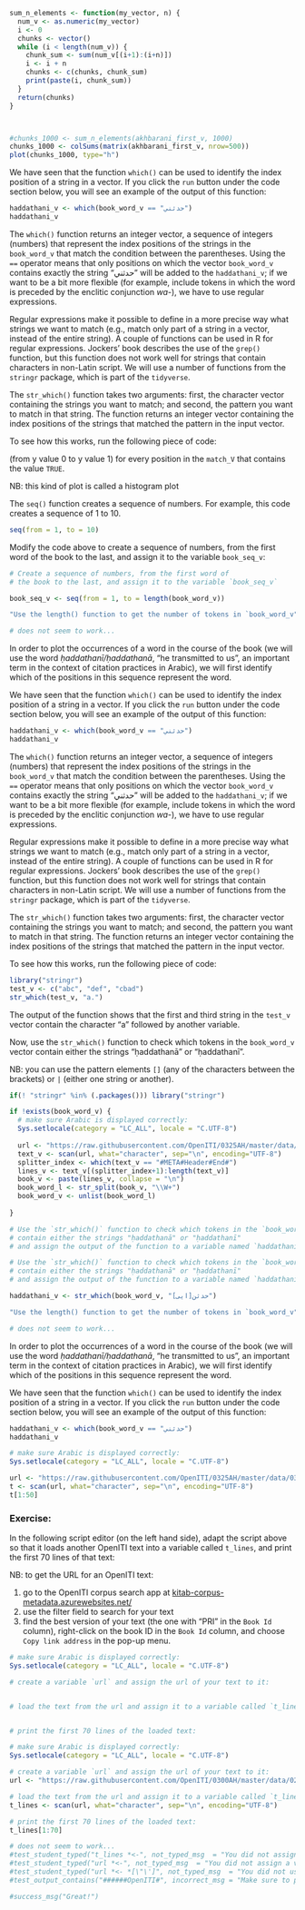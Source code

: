 

```r
sum_n_elements <- function(my_vector, n) {
  num_v <- as.numeric(my_vector)
  i <- 0
  chunks <- vector()
  while (i < length(num_v)) {
    chunk_sum <- sum(num_v[(i+1):(i+n)])
    i <- i + n
    chunks <- c(chunks, chunk_sum)
    print(paste(i, chunk_sum))
  }
  return(chunks)
}



#chunks_1000 <- sum_n_elements(akhbarani_first_v, 1000)
chunks_1000 <- colSums(matrix(akhbarani_first_v, nrow=500))
plot(chunks_1000, type="h")
```

























We have seen that the function `which()` can be used to identify the index 
position of a string in a vector. If you click the `run` button under the
code section below, you will see an example of the output of this function:

```r
haddathani_v <- which(book_word_v == "حدثني")
haddathani_v
```

The `which()` function returns an integer vector, a sequence of integers (numbers)
that represent the index positions of the strings in the `book_word_v` that match
the condition between the parentheses.
Using the `==` operator means that only positions on which the vector `book_word_v`
contains exactly the string "حدثني" will be added to the `haddathani_v`; if we
want to be a bit more flexible (for example, include tokens in which the word
is preceded by the enclitic conjunction *wa-*), we have to use regular expressions. 

Regular expressions make it possible to define in a more precise way what strings
we want to match (e.g., match only part of a string in a vector, instead of the
entire string). 
A couple of functions can be used in R for regular expressions. Jockers' book 
describes the use of the `grep()` function, but this function does not work 
well for strings that contain characters in non-Latin script. We will use a 
number of functions from the `stringr` package, which is part of the `tidyverse`.

The `str_which()` function takes two arguments: first, the character vector
containing the strings you want to match; and second, the pattern you want to 
match in that string. The function returns an integer vector containing the 
index positions of the strings that matched the pattern in the input vector. 

To see how this works, run the following piece of code: 



(from y value 0 to y value 1) 
for every position in the `match_V` that contains the value `TRUE`.

NB: this kind of plot is called a histogram plot




The `seq()` function creates a sequence of numbers. For example, this code
creates a sequence of 1 to 10.

```r
seq(from = 1, to = 10)
```

Modify the code above to create a sequence of numbers, from the first word of 
the book to the last, and assign it to the variable `book_seq_v`: 


```r
# Create a sequence of numbers, from the first word of 
# the book to the last, and assign it to the variable `book_seq_v`


```

```r
book_seq_v <- seq(from = 1, to = length(book_word_v))
```

```r
"Use the length() function to get the number of tokens in `book_word_v"`
```

```r
# does not seem to work...

```

In order to plot the occurrences of a word in the course of the book
(we will use the word *ḥaddathanī/ḥaddathanā*, "he transmitted to us", 
an important term in the context of citation practices in Arabic),
we will first identify which of the positions in this sequence represent the word.

We have seen that the function `which()` can be used to identify the index 
position of a string in a vector. If you click the `run` button under the
code section below, you will see an example of the output of this function:

```r
haddathani_v <- which(book_word_v == "حدثني")
haddathani_v
```

The `which()` function returns an integer vector, a sequence of integers (numbers)
that represent the index positions of the strings in the `book_word_v` that match
the condition between the parentheses.
Using the `==` operator means that only positions on which the vector `book_word_v`
contains exactly the string "حدثني" will be added to the `haddathani_v`; if we
want to be a bit more flexible (for example, include tokens in which the word
is preceded by the enclitic conjunction *wa-*), we have to use regular expressions. 

Regular expressions make it possible to define in a more precise way what strings
we want to match (e.g., match only part of a string in a vector, instead of the
entire string). 
A couple of functions can be used in R for regular expressions. Jockers' book 
describes the use of the `grep()` function, but this function does not work 
well for strings that contain characters in non-Latin script. We will use a 
number of functions from the `stringr` package, which is part of the `tidyverse`.

The `str_which()` function takes two arguments: first, the character vector
containing the strings you want to match; and second, the pattern you want to 
match in that string. The function returns an integer vector containing the 
index positions of the strings that matched the pattern in the input vector. 

To see how this works, run the following piece of code: 

```r
library("stringr")
test_v <- c("abc", "def", "cbad")
str_which(test_v, "a.")
```

The output of the function shows that the first and third string in the `test_v`
vector contain the character "a" followed by another variable. 

Now, use the `str_which()` function to check which tokens in the `book_word_v` vector
contain either the strings "ḥaddathanā" or "ḥaddathanī". 

NB: you can use the pattern elements `[]` (any of the characters between the brackets)
or `|` (either one string or another). 


```r
if(! "stringr" %in% (.packages())) library("stringr")

if !exists(book_word_v) {
  # make sure Arabic is displayed correctly: 
  Sys.setlocale(category = "LC_ALL", locale = "C.UTF-8")
  
  url <- "https://raw.githubusercontent.com/OpenITI/0325AH/master/data/0310Tabari/0310Tabari.Tarikh/0310Tabari.Tarikh.Shamela0009783BK1-ara1.completed"
  text_v <- scan(url, what="character", sep="\n", encoding="UTF-8")
  splitter_index <- which(text_v == "#META#Header#End#")
  lines_v <- text_v[(splitter_index+1):length(text_v)]
  book_v <- paste(lines_v, collapse = "\n")
  book_word_l <- str_split(book_v, "\\W+")
  book_word_v <- unlist(book_word_l)
  
}

```

```r
# Use the `str_which()` function to check which tokens in the `book_word_v` vector
# contain either the strings "ḥaddathanā" or "ḥaddathanī"
# and assign the output of the function to a variable named `haddathani_v`:


```

```r
# Use the `str_which()` function to check which tokens in the `book_word_v` vector
# contain either the strings "ḥaddathanā" or "ḥaddathanī"
# and assign the output of the function to a variable named `haddathani_v`:

haddathani_v <- str_which(book_word_v, "حدثن[ايى]")
```

```r
"Use the length() function to get the number of tokens in `book_word_v"`
```

```r
# does not seem to work...

```

In order to plot the occurrences of a word in the course of the book
(we will use the word *ḥaddathanī/ḥaddathanā*, "he transmitted to us", 
an important term in the context of citation practices in Arabic),
we will first identify which of the positions in this sequence represent the word.

We have seen that the function `which()` can be used to identify the index 
position of a string in a vector. If you click the `run` button under the
code section below, you will see an example of the output of this function:

```r
haddathani_v <- which(book_word_v == "حدثني")
haddathani_v
```















```r
# make sure Arabic is displayed correctly: 
Sys.setlocale(category = "LC_ALL", locale = "C.UTF-8")

url <- "https://raw.githubusercontent.com/OpenITI/0325AH/master/data/0310Tabari/0310Tabari.Tarikh/0310Tabari.Tarikh.Shamela0009783BK1-ara1.completed"
t <- scan(url, what="character", sep="\n", encoding="UTF-8")
t[1:50]
```

### Exercise:

In the following script editor (on the left hand side), adapt the script above so that it loads another OpenITI text into a variable called `t_lines`, and print the first 70 lines of that text:

NB: to get the URL for an OpenITI text: 

1. go to the OpenITI corpus search app at [kitab-corpus-metadata.azurewebsites.net/](https://kitab-corpus-metadata.azurewebsites.net/)
2. use the filter field to search for your text
3. find the best version of your text (the one with "PRI" in the `Book Id` column), 
right-click on the book ID in the `Book Id` column, and choose `Copy link address`
in the pop-up menu.

```r
# make sure Arabic is displayed correctly: 
Sys.setlocale(category = "LC_ALL", locale = "C.UTF-8")

# create a variable `url` and assign the url of your text to it:


# load the text from the url and assign it to a variable called `t_lines`:


# print the first 70 lines of the loaded text:


```

```r
# make sure Arabic is displayed correctly: 
Sys.setlocale(category = "LC_ALL", locale = "C.UTF-8")

# create a variable `url` and assign the url of your text to it:
url <- "https://raw.githubusercontent.com/OpenITI/0300AH/master/data/0279Baladhuri/0279Baladhuri.FutuhBuldan/0279Baladhuri.FutuhBuldan.Shamela0012221-ara1.completed"

# load the text from the url and assign it to a variable called `t_lines`:
t_lines <- scan(url, what="character", sep="\n", encoding="UTF-8")

# print the first 70 lines of the loaded text:
t_lines[1:70]

```

```r
# does not seem to work...
#test_student_typed("t_lines *<-", not_typed_msg  = "You did not assign a value to variable t_lines")
#test_student_typed("url *<-", not_typed_msg  = "You did not assign a value to variable `url`")
#test_student_typed("url *<- *[\"\']", not_typed_msg  = "You did not use quotes when assigning the link to variable `url`")
#test_output_contains("######OpenITI#", incorrect_msg = "Make sure to print `t_lines`.")

#success_msg("Great!")
```


